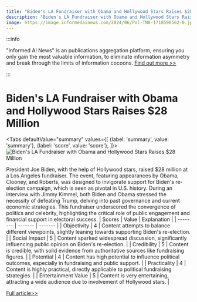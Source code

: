 ```yaml
---
title: "Biden's LA Fundraiser with Obama and Hollywood Stars Raises $28 Million"
description: "Biden's LA Fundraiser with Obama and Hollywood Stars Raises $28 Million"
image: https://image.informedainews.com/2024/06/Pol-TN8-1718590562-0.jpg
---
```



:::info

"Informed AI News" is an publications aggregation platform, ensuring you only gain the most valuable information, to eliminate information asymmetry and break through the limits of information cocoons.  [Find out more >>](/)

:::

# Biden's LA Fundraiser with Obama and Hollywood Stars Raises $28 Million


<Tabs
	defaultValue="summary"
	values={[
	{label: 'summary', value: 'summary'},
	{label: 'score', value: 'score'},
]}>
<TabItem value="summary">
<img
  src="https://image.informedainews.com/2024/06/Pol-TN8-1718590562-0.jpg"
  alt="Biden's LA Fundraiser with Obama and Hollywood Stars Raises $28 Million"
/>



President Joe Biden, with the help of Hollywood stars, raised $28 million at a Los Angeles fundraiser. The event, featuring appearances by Obama, Clooney, and Roberts, was designed to invigorate support for Biden's re-election campaign, which is seen as pivotal in U.S. history. During an interview with Jimmy Kimmel, both Biden and Obama stressed the necessity of defeating Trump, delving into past governance and current economic strategies. This fundraiser underscored the convergence of politics and celebrity, highlighting the critical role of public engagement and financial support in electoral success.
</TabItem>
<TabItem value="score">
	| Scores     | Value   | Explanation |
	| -------- | ------- | ------- |
	| Objectivity  | 4    | Content attempts to balance different viewpoints, slightly leaning towards supporting Biden's re-election.    |
	| Social Impact | 5     | Content sparked widespread discussion, significantly influencing public opinion on Biden's re-election.    |
	| Credibility    | 5    | Content is credible, with solid evidence from authoritative sources like fundraising figures.    |
	| Potential    | 4    | Content has high potential to influence political outcomes, especially in fundraising and public support.    |
	| Practicality    | 4    | Content is highly practical, directly applicable to political fundraising strategies.    |
	| Entertainment Value    | 5    | Content is very entertaining, attracting a wide audience due to involvement of Hollywood stars.    |
</TabItem>
</Tabs>

[Full article>>](https://www.theguardian.com/us-news/article/2024/jun/16/biden-fundraiser-george-clooney-julia-roberts-obama)
